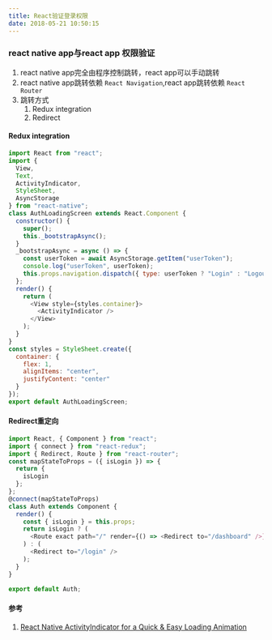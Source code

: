```yaml
---
title: React验证登录权限
date: 2018-05-21 10:50:15
---
```

### react native app与react app 权限验证
1. react native app完全由程序控制跳转，react app可以手动跳转
2. react native app跳转依赖 <code>React Navigation</code>,react app跳转依赖 <code>React Router</code>
3. 跳转方式
    1. Redux integration
    2. Redirect
#### Redux integration
```javascript
import React from "react";
import {
  View,
  Text,
  ActivityIndicator,
  StyleSheet,
  AsyncStorage
} from "react-native";
class AuthLoadingScreen extends React.Component {
  constructor() {
    super();
    this._bootstrapAsync();
  }
  _bootstrapAsync = async () => {
    const userToken = await AsyncStorage.getItem("userToken");
    console.log("userToken", userToken);
    this.props.navigation.dispatch({ type: userToken ? "Login" : "Logout" });
  };
  render() {
    return (
      <View style={styles.container}>
        <ActivityIndicator />
      </View>
    );
  }
}
const styles = StyleSheet.create({
  container: {
    flex: 1,
    alignItems: "center",
    justifyContent: "center"
  }
});
export default AuthLoadingScreen;

```
#### Redirect重定向
```javascript
import React, { Component } from "react";
import { connect } from "react-redux";
import { Redirect, Route } from "react-router";
const mapStateToProps = ({ isLogin }) => {
  return {
    isLogin
  };
};
@connect(mapStateToProps)
class Auth extends Component {
  render() {
    const { isLogin } = this.props;
    return isLogin ? (
      <Route exact path="/" render={() => <Redirect to="/dashboard" />} />
    ) : (
      <Redirect to="/login" />
    );
  }
}

export default Auth;

```
#### 参考
1. [React Native ActivityIndicator for a Quick & Easy Loading Animation](https://medium.com/@kelleyannerose/react-native-activityindicator-for-a-quick-easy-loading-animation-593c06c044dc)
